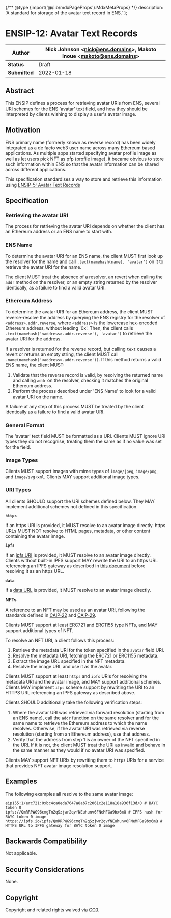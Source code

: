 {/** @type {import('@/lib/mdxPageProps').MdxMetaProps} */}
    description: 'A standard for storage of the avatar text record in ENS.'
};

# ENSIP-12: Avatar Text Records

| **Author**    | Nick Johnson \<nick@ens.domains>, Makoto Inoue \<makoto@ens.domains> |
| ------------- | -------------------------------------------------------------------- |
| **Status**    | Draft                                                                |
| **Submitted** | 2022-01-18                                                           |

## Abstract

This ENSIP defines a process for retrieving avatar URIs from ENS, several [URI](https://datatracker.ietf.org/doc/html/rfc3986) schemes for the ENS 'avatar' text field, and how they should be interpreted by clients wishing to display a user's avatar image.

## Motivation

ENS primary name (formerly known as reverse record) has been widely integrated as a de facto web3 user name across many Ethereum based applications. As multiple apps started specifying avatar profile image as well as let users pick NFT as pfp (profile image), it became obvious to store such information within ENS so that the avatar information can be shared across different applications.

This specification standardises a way to store and retrieve this information using [ENSIP-5: Avatar Text Records](ensip-5-text-records.md)

## Specification

### Retrieving the avatar URI

The process for retrieving the avatar URI depends on whether the client has an Ethereum address or an ENS name to start with.

### ENS Name

To determine the avatar URI for an ENS name, the client MUST first look up the resolver for the name and call `.text(namehash(name), 'avatar')` on it to retrieve the avatar URI for the name.

The client MUST treat the absence of a resolver, an revert when calling the `addr` method on the resolver, or an empty string returned by the resolver identically, as a failure to find a valid avatar URI.

### Ethereum Address

To determine the avatar URI for an Ethereum address, the client MUST reverse-resolve the address by querying the ENS registry for the resolver of `<address>.addr.reverse`, where `<address>` is the lowercase hex-encoded Ethereum address, without leading '0x'. Then, the client calls `.text(namehash('<address>.addr.reverse'), 'avatar')` to retrieve the avatar URI for the address.

If a resolver is returned for the reverse record, but calling `text` causes a revert or returns an empty string, the client MUST call `.name(namehash('<address>.addr.reverse'))`. If this method returns a valid ENS name, the client MUST:

1. Validate that the reverse record is valid, by resolving the returned name and calling `addr` on the resolver, checking it matches the original Ethereum address.
2. Perform the process described under 'ENS Name' to look for a valid avatar URI on the name.

A failure at any step of this process MUST be treated by the client identically as a failure to find a valid avatar URI.

### General Format

The 'avatar' text field MUST be formatted as a URI. Clients MUST ignore URI types they do not recognise, treating them the same as if no value was set for the field.

### Image Types

Clients MUST support images with mime types of `image/jpeg`, `image/png`, and `image/svg+xml`. Clients MAY support additional image types.

### URI Types

All clients SHOULD support the URI schemes defined below. They MAY implement additional schemes not defined in this specification.

**`https`**

If an https URI is provided, it MUST resolve to an avatar image directly. https URLs MUST NOT resolve to HTML pages, metadata, or other content containing the avatar image.

**`ipfs`**

If an [ipfs URI](https://docs.ipfs.io/how-to/address-ipfs-on-web/#native-urls) is provided, it MUST resolve to an avatar image directly. Clients without built-in IPFS support MAY rewrite the URI to an https URL referencing an IPFS gateway as described in [this document](https://docs.ipfs.io/how-to/address-ipfs-on-web/) before resolving it as an https URL.

**`data`**

If a [data URL](https://datatracker.ietf.org/doc/html/rfc2397) is provided, it MUST resolve to an avatar image directly.

**NFTs**

A reference to an NFT may be used as an avatar URI, following the standards defined in [CAIP-22](https://github.com/ChainAgnostic/CAIPs/blob/master/CAIPs/caip-22.md) and [CAIP-29](https://github.com/ChainAgnostic/CAIPs/blob/master/CAIPs/caip-29.md).

Clients MUST support at least ERC721 and ERC1155 type NFTs, and MAY support additional types of NFT.

To resolve an NFT URI, a client follows this process:

1. Retrieve the metadata URI for the token specified in the `avatar` field URI.
2. Resolve the metadata URI, fetching the ERC721 or ERC1155 metadata.
3. Extract the image URL specified in the NFT metadata.
4. Resolve the image URL and use it as the avatar.

Clients MUST support at least `https` and `ipfs` URIs for resolving the metadata URI and the avatar image, and MAY support additional schemes. Clients MAY implement `ifps` scheme support by rewriting the URI to an HTTPS URL referencing an IPFS gateway as described above.

Clients SHOULD additionally take the following verification steps:

1. Where the avatar URI was retrieved via forward resolution (starting from an ENS name), call the `addr` function on the same resolver and for the same name to retrieve the Ethereum address to which the name resolves. Otherwise, if the avatar URI was retrieved via reverse resolution (starting from an Ethereum address), use that address.
2. Verify that the address from step 1 is an owner of the NFT specified in the URI. If it is not, the client MUST treat the URI as invalid and behave in the same manner as they would if no avatar URI was specified.

Clients MAY support NFT URIs by rewriting them to `https` URIs for a service that provides NFT avatar image resolution support.

## Examples

The following examples all resolve to the same avatar image:

```
eip155:1/erc721:0xbc4ca0eda7647a8ab7c2061c2e118a18a936f13d/0 # BAYC token 0
ipfs://QmRRPWG96cmgTn2qSzjwr2qvfNEuhunv6FNeMFGa9bx6mQ # IPFS hash for BAYC token 0 image
https://ipfs.io/ipfs/QmRRPWG96cmgTn2qSzjwr2qvfNEuhunv6FNeMFGa9bx6mQ # HTTPS URL to IPFS gateway for BAYC token 0 image
```

## Backwards Compatibility

Not applicable.

## Security Considerations

None.

## Copyright

Copyright and related rights waived via [CC0](https://creativecommons.org/publicdomain/zero/1.0/).
